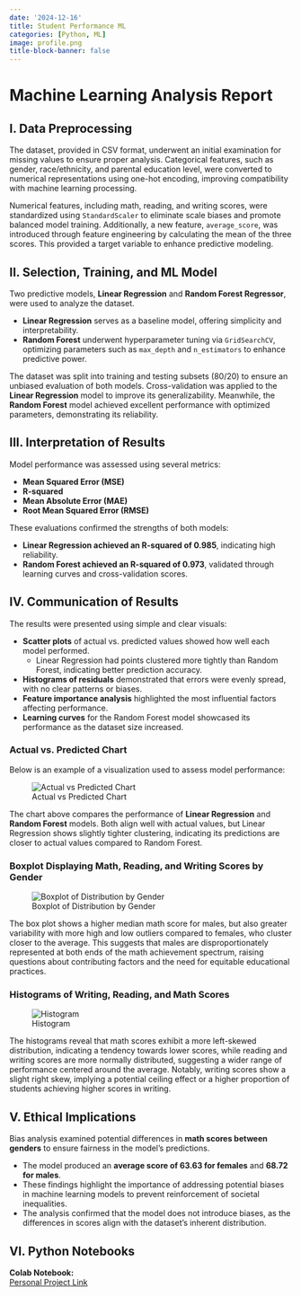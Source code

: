```yaml
---
date: '2024-12-16'
title: Student Performance ML 
categories: [Python, ML]
image: profile.png
title-block-banner: false
---
```


# **Machine Learning Analysis Report**

## **I. Data Preprocessing**
The dataset, provided in CSV format, underwent an initial examination for missing values to ensure proper analysis. Categorical features, such as gender, race/ethnicity, and parental education level, were converted to numerical representations using one-hot encoding, improving compatibility with machine learning processing. 

Numerical features, including math, reading, and writing scores, were standardized using `StandardScaler` to eliminate scale biases and promote balanced model training. Additionally, a new feature, `average_score`, was introduced through feature engineering by calculating the mean of the three scores. This provided a target variable to enhance predictive modeling.

## **II. Selection, Training, and ML Model**
Two predictive models, **Linear Regression** and **Random Forest Regressor**, were used to analyze the dataset.  

- **Linear Regression** serves as a baseline model, offering simplicity and interpretability.  
- **Random Forest** underwent hyperparameter tuning via `GridSearchCV`, optimizing parameters such as `max_depth` and `n_estimators` to enhance predictive power.  

The dataset was split into training and testing subsets (80/20) to ensure an unbiased evaluation of both models. Cross-validation was applied to the **Linear Regression** model to improve its generalizability. Meanwhile, the **Random Forest** model achieved excellent performance with optimized parameters, demonstrating its reliability.

## **III. Interpretation of Results**
Model performance was assessed using several metrics:  

- **Mean Squared Error (MSE)**
- **R-squared**
- **Mean Absolute Error (MAE)**
- **Root Mean Squared Error (RMSE)**  

These evaluations confirmed the strengths of both models:  

- **Linear Regression achieved an R-squared of 0.985**, indicating high reliability.  
- **Random Forest achieved an R-squared of 0.973**, validated through learning curves and cross-validation scores.  

## **IV. Communication of Results**
The results were presented using simple and clear visuals:  

- **Scatter plots** of actual vs. predicted values showed how well each model performed.  
  - Linear Regression had points clustered more tightly than Random Forest, indicating better prediction accuracy.  
- **Histograms of residuals** demonstrated that errors were evenly spread, with no clear patterns or biases.  
- **Feature importance analysis** highlighted the most influential factors affecting performance.  
- **Learning curves** for the Random Forest model showcased its performance as the dataset size increased.  

### **Actual vs. Predicted Chart**
Below is an example of a visualization used to assess model performance:

![Actual vs Predicted Chart](pic1.png)

The chart above compares the performance of **Linear Regression** and **Random Forest** models. Both align well with actual values, but Linear Regression shows slightly tighter clustering, indicating its predictions are closer to actual values compared to Random Forest.

### **Boxplot Displaying Math, Reading, and Writing Scores by Gender**

![Boxplot of Distribution by Gender](boxplot.png)

The box plot shows a higher median math score for males, but also greater variability with more high and low outliers compared to females, who cluster closer to the average. This suggests that males are disproportionately represented at both ends of the math achievement spectrum, raising questions about contributing factors and the need for equitable educational practices.

### **Histograms of Writing, Reading, and Math Scores**

![Histogram](histogram.png)

The histograms reveal that math scores exhibit a more left-skewed distribution, indicating a tendency towards lower scores, while reading and writing scores are more normally distributed, suggesting a wider range of performance centered around the average. Notably, writing scores show a slight right skew, implying a potential ceiling effect or a higher proportion of students achieving higher scores in writing.

## **V. Ethical Implications**
Bias analysis examined potential differences in **math scores between genders** to ensure fairness in the model's predictions.  

- The model produced an **average score of 63.63 for females** and **68.72 for males**.  
- These findings highlight the importance of addressing potential biases in machine learning models to prevent reinforcement of societal inequalities.  
- The analysis confirmed that the model does not introduce biases, as the differences in scores align with the dataset's inherent distribution.

## **VI. Python Notebooks**

**Colab Notebook:**  
[Personal Project Link](https://colab.research.google.com/drive/1romN7rSYlLUdeQDgiWT-y3XRiqSOpjlc#scrollTo=5qOt5Qg8osWy)